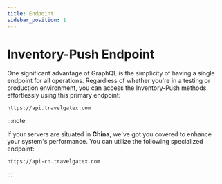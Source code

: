 ```yaml
---
title: Endpoint
sidebar_position: 1
---
```


# Inventory-Push Endpoint


One significant advantage of GraphQL is the simplicity of having a single endpoint for all operations. Regardless of whether you're in a testing or production environment, you can access the Inventory-Push methods effortlessly using this primary endpoint:

```
https://api.travelgatex.com
```

:::note

If your servers are situated in **China**, we've got you covered to enhance your system's performance. You can utilize the following specialized endpoint:

```
https://api-cn.travelgatex.com
```
:::